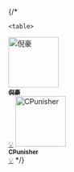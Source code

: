 
{/* <!-- ALL-CONTRIBUTORS-LIST:START - Do not remove or modify this section -->
<!-- prettier-ignore-start -->
<!-- markdownlint-disable -->
    <table>
  <tbody>
    <tr>
      <td align="center" valign="top" width="14.28%"><a href="https://troyni.com"><img src="https://avatars.githubusercontent.com/u/55932704?v=4?s=100" width="100px;" alt="倪豪"/><br /><sub><b>倪豪</b></sub></a><br /><a href="#example-ciaochaos" title="Examples">💡</a></td>
      <td align="center" valign="top" width="14.28%"><a href="https://github.com/CPunisher"><img src="https://avatars.githubusercontent.com/u/8509934?v=4?s=100" width="100px;" alt="CPunisher"/><br /><sub><b>CPunisher</b></sub></a><br /><a href="#example-CPunisher" title="Examples">💡</a></td>
    </tr>
  </tbody>
</table>

<!-- markdownlint-restore -->
<!-- prettier-ignore-end -->

<!-- ALL-CONTRIBUTORS-LIST:END --> */}

